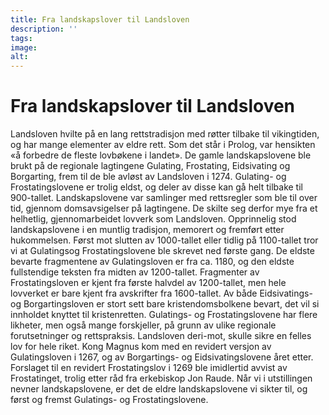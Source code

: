 ```yaml
---
title: Fra landskapslover til Landsloven
description: ''
tags:
image: 
alt: 
---
```


# Fra landskapslover til Landsloven

Landsloven hvilte på en lang rettstradisjon med røtter tilbake til vikingtiden, og har mange elementer av eldre rett. Som det står i Prolog, var hensikten «å forbedre de fleste lovbøkene i landet». De gamle landskapslovene ble brukt på de regionale lagtingene Gulating, Frostating, Eidsivating og Borgarting, frem til de ble avløst av Landsloven i 1274. Gulating- og Frostatingslovene er trolig eldst, og deler av disse kan gå helt tilbake til 900-tallet. Landskapslovene var samlinger med rettsregler som ble til over tid, gjennom domsavsigelser på lagtingene. De skilte seg derfor mye fra et helhetlig, gjennomarbeidet lovverk som Landsloven. Opprinnelig stod landskapslovene i en muntlig tradisjon, memorert og fremført etter hukommelsen. Først mot slutten av 1000-tallet eller tidlig på 1100-tallet tror vi at Gulatingsog Frostatingslovene ble skrevet ned første gang. De eldste bevarte fragmentene av Gulatingsloven er fra ca. 1180, og den eldste fullstendige teksten fra midten av 1200-tallet. Fragmenter av Frostatingsloven er kjent fra første halvdel av 1200-tallet, men hele lovverket er bare kjent fra avskrifter fra 1600-tallet. Av både Eidsivatings- og Borgartingsloven er stort sett bare kristendomsbolkene bevart, det vil si innholdet knyttet til kristenretten. Gulatings- og Frostatingslovene har flere likheter, men også mange forskjeller, på grunn av ulike regionale forutsetninger og rettspraksis. Landsloven deri-mot, skulle sikre en felles lov for hele riket. Kong Magnus kom med en revidert versjon av Gulatingsloven i 1267, og av Borgartings- og Eidsivatingslovene året etter. Forslaget til en revidert Frostatingslov i 1269 ble imidlertid avvist av Frostatinget, trolig etter råd fra erkebiskop Jon Raude. Når vi i utstillingen nevner landskapslovene, er det de eldre landskapslovene vi sikter til, og først og fremst Gulatings- og Frostatingslovene.
